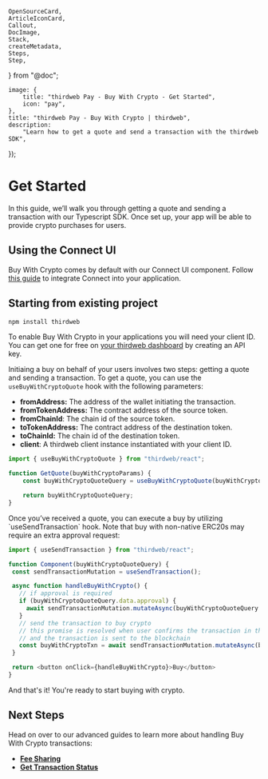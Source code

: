 	OpenSourceCard,
	ArticleIconCard,
	Callout,
	DocImage,
	Stack,
	createMetadata,
	Steps,
	Step,
} from "@doc";

	image: {
		title: "thirdweb Pay - Buy With Crypto - Get Started",
		icon: "pay",
	},
	title: "thirdweb Pay - Buy With Crypto | thirdweb",
	description:
		"Learn how to get a quote and send a transaction with the thirdweb SDK",
});

# Get Started

In this guide, we’ll walk you through getting a quote and sending a transaction with our Typescript SDK. Once set up, your app will be able to provide crypto purchases for users.

## Using the Connect UI

Buy With Crypto comes by default with our Connect UI component. Follow [this guide](/typescript/v5/react/components/ConnectButton) to integrate Connect into your application.

## Starting from existing project

<Steps>

<Step title="Install the required packages">

```bash
npm install thirdweb
```

</Step>

<Step title="Get your client ID">

To enable Buy With Crypto in your applications you will need your client ID. You can get one for free on [your thirdweb dashboard](https://thirdweb.com/create-api-key) by creating an API key.

</Step>

<Step title="Get A Buy Quote">

Initiaing a buy on behalf of your users involves two steps: getting a quote and sending a transaction. To get a quote, you can use the `useBuyWithCryptoQuote` hook with the following parameters:

- **fromAddress:** The address of the wallet initiating the transaction.
- **fromTokenAddress:** The contract address of the source token.
- **fromChainId**: The chain id of the source token.
- **toTokenAddress:** The contract address of the destination token.
- **toChainId:** The chain id of the destination token.
- **client**: A thirdweb client instance instantiated with your client ID.

```ts
import { useBuyWithCryptoQuote } from "thirdweb/react";

function GetQuote(buyWithCryptoParams) {
	const buyWithCryptoQuoteQuery = useBuyWithCryptoQuote(buyWithCryptoParams);

	return buyWithCryptoQuoteQuery;
}
```

<Step title="Send a Transaction">
Once you’ve received a quote, you can execute a buy by utilizing `useSendTransaction` hook. Note that buy with non-native ERC20s may require an extra approval request:

```ts
import { useSendTransaction } from "thirdweb/react";

function Component(buyWithCryptoQuoteQuery) {
 const sendTransactionMutation = useSendTransaction();

 async function handleBuyWithCrypto() {
   // if approval is required
   if (buyWithCryptoQuoteQuery.data.approval) {
     await sendTransactionMutation.mutateAsync(buyWithCryptoQuoteQuery.data.approval);
   }
   // send the transaction to buy crypto
   // this promise is resolved when user confirms the transaction in the wallet
   // and the transaction is sent to the blockchain
   const buyWithCryptoTxn = await sendTransactionMutation.mutateAsync(buyWithCryptoQuoteQuery.data.transactionRequest);
 }

 return <button onClick={handleBuyWithCrypto}>Buy</button>
}
```

</Step>
</Step>
</Steps>

And that's it! You're ready to start buying with crypto.

## Next Steps

Head on over to our advanced guides to learn more about handling Buy With Crypto transactions:

- [**Fee Sharing**](/connect/pay/fee-sharing)
- [**Get Transaction Status**](/connect/pay/get-transaction-status)
